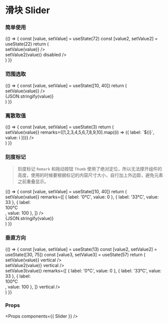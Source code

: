 
<Meta title="Slider" component={Slider} />

# 滑块 Slider


### 简单使用

<Preview>
  <Story name="Slider">
    {() => {
      const [value, setValue] = useState(72)
      const [value2, setValue2] = useState(22)
      return (
        <div>
          <div className="flex flex-row items-center my-2">
            <Slider value={value} max={100} min={0} step={1} onChange={(value) => setValue(value)} />
          </div>
          <div className="flex flex-row items-center my-2">
            <Slider value={value2} max={100} min={0} step={1} onChange={(value) => setValue2(value)} disabled />
          </div>
        </div>
      )
    }}
  </Story>
</Preview>

### 范围选取

<Preview>
  <Story name="Slider with range">
    {() => {
      const [value, setValue] = useState([10, 40])
      return (
        <div className="flex flex-row items-center">
          <Slider value={value} max={100} min={0} step={0.1} onChange={(value) => setValue(value)} />
          <div>{JSON.stringify(value)}</div>
        </div>
      )
    }}
  </Story>
</Preview>

### 离散取值

<Preview>
  <Story name="Slider with step">
    {() => {
      const [value, setValue] = useState(3)
      return (
        <div className="flex flex-row items-center">
          <Slider value={value} max={10} min={1} step={1} onChange={(value) => setValue(value)}
            remarks={[1,2,3,4,5,6,7,8,9,10].map((i) => ({ label: `${i}`, value: i }))}
          />
        </div>
      )
    }}
  </Story>
</Preview>

### 刻度标记

> 刻度标记 `Remark` 和拖动按钮 `Thumb` 使用了绝对定位，所以无法撑开组件的高度，使用的时候要根据标记的内容尺寸大小，自行加上外边距，避免元素之前重叠显示。

<Preview>
  <Story name="Slider with remark">
    {() => {
      const [value, setValue] = useState([10, 40])
      return (
        <div className="flex flex-row items-center">
          <Slider
            value={value}
            max={100}
            min={0}
            step={0.1}
            onChange={(value) => setValue(value)}
            remarks={[
              { label: '0°C', value: 0 },
              { label: '33°C', value: 33 },
              { label: <div className="text-red-500">100°C</div>, value: 100 },
            ]}
          />
          <div className="ml-12">{JSON.stringify(value)}</div>
        </div>
      )
    }}
  </Story>
</Preview>

### 垂直方向

<Preview>
  <Story name="Slider with vertical">
    {() => {
      const [value, setValue] = useState(13)
      const [value2, setValue2] = useState([30, 75])
      const [value3, setValue3] = useState(57)
      return (
        <div className="flex flex-row items-center">
          <div className="inline-flex flex-col items-center mx-4">
            <Slider value={value} max={100} min={0} step={0.1} onChange={(value) => setValue(value)} vertical />
          </div>
          <div className="inline-flex flex-col items-center mx-4">
            <Slider value={value2} max={100} min={0} step={0.1} onChange={(value) => setValue2(value)} vertical />
          </div>
          <div className="inline-flex flex-col items-center mx-4">
            <Slider
              value={value3}
              max={100}
              min={0}
              step={0.1}
              onChange={(value) => setValue3(value)}
              remarks={[
                { label: '0°C', value: 0 },
                { label: '33°C', value: 33 },
                { label: <div className="text-red-500">100°C</div>, value: 100 },
              ]}
              vertical
            />
          </div>
        </div>
      )
    }}
  </Story>
</Preview>

### Props

<Props components={{ Slider }} />
